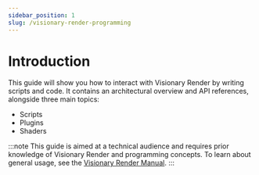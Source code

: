 ```yaml
---
sidebar_position: 1
slug: /visionary-render-programming
---
```


# Introduction

This guide will show you how to interact with Visionary Render by writing scripts and code. It contains an architectural overview and API references, alongside three main topics:

- Scripts
- Plugins
- Shaders

:::note
This guide is aimed at a technical audience and requires prior knowledge of Visionary Render and programming concepts. To learn about general usage, see the [Visionary Render Manual](../visionary-render).
:::
